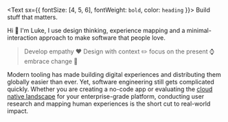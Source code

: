 <Text sx={{ fontSize: [4, 5, 6], fontWeight: `bold`, color: `heading` }}>
  Build stuff that matters. 
</Text>

Hi 👋 I'm Luke, I use design thinking, experience mapping and a minimal-interaction approach to make software that people love. 

> Develop empathy ❤️ 
> Design with context ✏️ 
> focus on the present ⌚
> embrace change 🔮

Modern tooling has made building digital experiences and distributing them globally easier than ever. Yet, software engineering still gets complicated quickly. Whether you are creating a no-code app or evaluating the [cloud native landscape](https://landscape.cncf.io) for your enterprise-grade platform, conducting user research and mapping human experiences is the short cut to real-world impact.